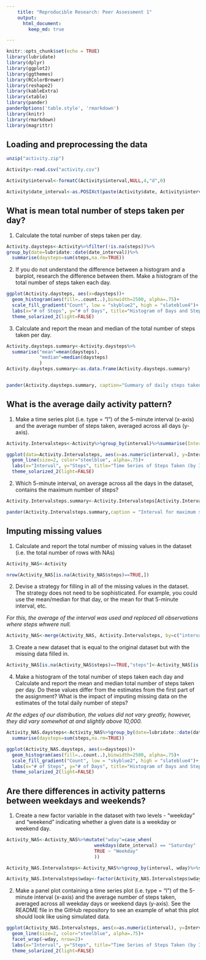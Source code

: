 ```yaml
---
    title: "Reproducible Research: Peer Assessment 1"
    output:  
      html_document:  
        keep_md: true 

---
```


```r
knitr::opts_chunk$set(echo = TRUE)
library(lubridate)
library(dplyr)
library(ggplot2)
library(ggthemes)
library(RColorBrewer)
library(reshape2)
library(kableExtra)
library(xtable)
library(pander)
panderOptions('table.style', 'rmarkdown')
library(knitr)
library(rmarkdown)
library(magrittr)
```

## Loading and preprocessing the data

```r

unzip("activity.zip")

Activity<-read.csv("activity.csv")

Activity$interval<-formatC(Activity$interval,NULL,4,"d",0)

Activity$date_interval<-as.POSIXct(paste(Activity$date, Activity$interval), format="%Y-%m-%d %H%M")


```

## What is mean total number of steps taken per day?

1. Calculate the total number of steps taken per day.

```r

Activity.daysteps<-Activity%>%filter(!is.na(steps))%>%
group_by(date=lubridate::date(date_interval))%>%
  summarise(daysteps=sum(steps,na.rm=TRUE))

```

2. If you do not understand the difference between a histogram and a barplot, research the difference between them. Make a histogram of the total number of steps taken each day.

```r
ggplot(Activity.daysteps, aes(x=daysteps))+
  geom_histogram(aes(fill=..count..),binwidth=2500, alpha=.75)+
  scale_fill_gradient("Count", low = "skyblue2", high = "slateblue4")+
  labs(x="# of Steps", y="# of Days", title="Histogram of Days and Steps Taken")+
  theme_solarized_2(light=FALSE)
```

3. Calculate and report the mean and median of the total number of steps taken per day.

```r

Activity.daysteps.summary<-Activity.daysteps%>%
  summarise("mean"=mean(daysteps), 
            "median"=median(daysteps)
            )
Activity.daysteps.summary<-as.data.frame(Activity.daysteps.summary)


pander(Activity.daysteps.summary, caption="Summary of daily steps taken.")

```

## What is the average daily activity pattern?

1. Make a time series plot (i.e. type = "l") of the 5-minute interval (x-axis) and the average number of steps taken, averaged across all days (y-axis). 

```r
Activity.Intervalsteps<-Activity%>%group_by(interval)%>%summarise(Intervalsteps=mean(steps, na.rm=TRUE))

ggplot(data=Activity.Intervalsteps, aes(x=as.numeric(interval), y=Intervalsteps))+
  geom_line(size=2, color="steelblue", alpha=.75)+
  labs(x="Interval", y="Steps", title="Time Series of Steps Taken (by Interval)")+
  theme_solarized_2(light=FALSE)
```

2. Which 5-minute interval, on average across all the days in the dataset, contains the maximum number of steps?

```r
Activity.Intervalsteps.summary<-Activity.Intervalsteps[Activity.Intervalsteps$Intervalsteps==max(Activity.Intervalsteps$Intervalsteps),]

pander(Activity.Intervalsteps.summary,caption = "Interval for maximum steps.")
```

## Imputing missing values

1. Calculate and report the total number of missing values in the dataset (i.e. the total number of rows with NAs)
```r

Activity_NAS<-Activity

nrow(Activity_NAS[is.na(Activity_NAS$steps)==TRUE,])

```

2. Devise a strategy for filling in all of the missing values in the dataset. The strategy does not need to be sophisticated. For example, you could use the mean/median for that day, or the mean for that 5-minute interval, etc.


*For this, the average of the interval was used and replaced all observations where steps whwere null.* 

```r

Activity_NAS<-merge(Activity_NAS, Activity.Intervalsteps, by=c("interval"="interval"))

```

3. Create a new dataset that is equal to the original dataset but with the missing data filled in.

```r

Activity_NAS[is.na(Activity_NAS$steps)==TRUE,"steps"]<-Activity_NAS[is.na(Activity_NAS$steps)==TRUE,"Intervalsteps"]

```

4. Make a histogram of the total number of steps taken each day and Calculate and report the mean and median total number of steps taken per day. Do these values differ from the estimates from the first part of the assignment? What is the impact of imputing missing data on the estimates of the total daily number of steps?

*At the edges of our distribution, the values did not vary greatly, however, they did vary somewhat at and slightly above 10,000.*

```r

Activity_NAS.daysteps<-Activity_NAS%>%group_by(date=lubridate::date(date_interval))%>%
  summarise(daysteps=sum(steps,na.rm=TRUE))

ggplot(Activity_NAS.daysteps, aes(x=daysteps))+
  geom_histogram(aes(fill=..count..),binwidth=2500, alpha=.75)+
  scale_fill_gradient("Count", low = "skyblue2", high = "slateblue4")+
  labs(x="# of Steps", y="# of Days", title="Histogram of Days and Steps Taken")+
  theme_solarized_2(light=FALSE)

```

## Are there differences in activity patterns between weekdays and weekends?

1. Create a new factor variable in the dataset with two levels - "weekday" and "weekend" indicating whether a given date is a weekday or weekend day.

```r

Activity_NAS<-Activity_NAS%>%mutate("wday"=case_when(
                                weekdays(date_interval) == "Saturday" | weekdays(date_interval) == "Sunday" ~ "Weekend",
                                TRUE ~ "Weekday"
                                ))

Activity_NAS.Intervalsteps<-Activity_NAS%>%group_by(interval, wday)%>%summarise(Intervalsteps=mean(steps, na.rm=TRUE))

Activity_NAS.Intervalsteps$wday<-factor(Activity_NAS.Intervalsteps$wday)

```

2. Make a panel plot containing a time series plot (i.e. type = "l") of the 5-minute interval (x-axis) and the average number of steps taken, averaged across all weekday days or weekend days (y-axis). See the README file in the GitHub repository to see an example of what this plot should look like using simulated data.

```r
ggplot(Activity_NAS.Intervalsteps, aes(x=as.numeric(interval), y=Intervalsteps, group=wday))+
  geom_line(size=2, color="steelblue", alpha=.75)+
  facet_wrap(~wday, nrow=2)+
  labs(x="Interval", y="Steps", title="Time Series of Steps Taken (by Interval, by weekday/weekend)")+
  theme_solarized_2(light=FALSE)

```




